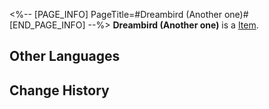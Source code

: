 <%-- [PAGE_INFO]
PageTitle=#Dreambird (Another one)#
[END_PAGE_INFO] --%>
{{Item Infobox
|title       = Dreambird (Another one)
|id          = 223307
|image       = Dreamscape Pass Sticker Dreambird (Another one).png
|type        = 
|invCategory = 
|rarity      = 4
|effect      = Digital stickers that can be used to decorate the pages of the Dreamtour Handbook. They come in many different styles.
|description = 
|source1     = Use Dream's Eye to connect the inconceivable path (again)
}}
{{Description|1=To answer the previous question: Probably because drones look too ordinary.}}
'''Dreambird (Another one)''' is a [[Item]].

==Other Languages==
{{Other Languages
|en   = Dreambird (Another one)
|zhs  = 筑梦鸟（另一只）
|zht  = 築夢鳥（另一隻）
|ja   = ドリームメイクバード（もう1羽）
|ko   = 드림 버드(다른 새)
|es   = Avesueño (otro)
|fr   = Oiseau des rêves (le retour)
|ru   = Грёзопташка (ещё одна)
|th   = นกสร้างฝัน (อีกตัวหนึ่ง)
|vi   = Chim Xây Mộng (Một Con Khác)
|de   = Traumwerker-Vogel (Noch einer)
|id   = Burung Pembangun Mimpi (Beda Burung)
|pt   = Pássaronírico (Mais um)
}}

==Change History==
{{Change History|2.0}}